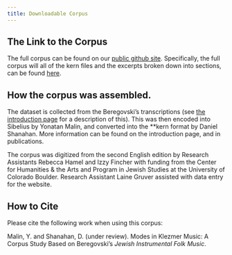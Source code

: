 ```yaml
---
title: Downloadable Corpus
---
```


## The Link to the Corpus 

The full corpus can be found on our [public github site](https://github.com/shanahdt/mode_in_klezmer). Specifically, the full corpus will all of the kern files and the excerpts broken down into sections, can be found [here](https://github.com/shanahdt/mode_in_klezmer/tree/main/corpus). 


## How the corpus was assembled.

The dataset is collected from the Beregovski's transcriptions (see [the introduction page](introduction.qmd) for a description of this). This was then encoded into Sibelius by Yonatan Malin, and converted into the **kern format by Daniel Shanahan. More information can be found on the introduction page, and in publications.

The corpus was digitized from the second English edition by Research Assistants Rebecca Hamel and Izzy Fincher with funding from the Center for Humanities & the Arts and Program in Jewish Studies at the University of Colorado Boulder. Research Assistant Laine Gruver assisted with data entry for the website.

## How to Cite

Please cite the following work when using this corpus:

Malin, Y. and Shanahan, D. (under review). Modes in Klezmer Music: A Corpus Study Based on Beregovski’s *Jewish Instrumental Folk Music*.


